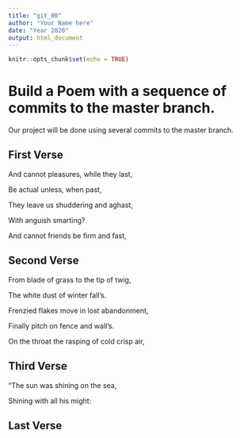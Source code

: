 ```yaml
---
title: "git_00"
author: "Your Name here"
date: "Year 2020"
output: html_document
---
```


```r
knitr::opts_chunk$set(echo = TRUE)
```
# Build a Poem with a sequence of commits to the master branch.
Our project will be done using several commits to the master branch.
<!-- Do not modify or change any text in "!--" bracketed areas such as this --- these are instructions to
you, if you change any of this the git program will notice it and compromise your git merging strategy !-->

## First Verse 
<!--Put the first five lines of a poem by Lewis Carrol in this section!-->
  
And cannot pleasures, while they last,
  
Be actual unless, when past,
  
They leave us shuddering and aghast,
  
With anguish smarting?
  
And cannot friends be firm and fast,
  
## Second Verse
<!--Put the first five lines of a poem by Robert Frost here!-->
  
From blade of grass to the tip of twig,
  
The white dust of winter fall’s.
  
Frenzied  flakes move in lost abandonment,
  
Finally pitch on fence and wall’s.
  
On the throat the rasping of cold crisp air,
  
## Third Verse
<!--Put the first two verses of The Walrus and the Carpenter here!-->
  
"The sun was shining on the sea,
  
Shining with all his might:

## Last Verse
<!--Put a short poem of your choice 8-20 lines,here!-->

